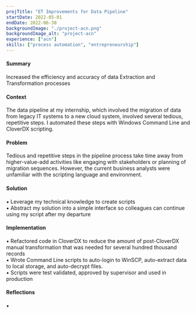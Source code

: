 ```yaml
---
projTitle: "ET Improvements for Data Pipeline"
startDate: 2022-05-01
endDate: 2022-06-30
backgroundImage: "./project-acn.png"
backgroundImage_alt: "project-acn"
experience: ["acn"]
skills: ["process automation", "entrepreneurship"]
---
```


<h4>Summary</h4>
    <div>
    Increased the efficiency and accuracy of data Extraction and Transformation processes
    </div>

<h4>Context</h4>
    <div>
    The data pipeline at my internship, which involved the migration of data from legacy IT systems to a new cloud system, involved 
    several tedious, repetitive steps. I automated these steps with Windows Command Line and CloverDX scripting.
    </div>

<h4>Problem</h4>
    <div>
    Tedious and repetitive steps in the pipeline process take time away from higher-value-add activities like engaging with 
    stakeholders or planning of migration sequences. However, the current business analysts were unfamiliar with the scripting 
    language and environment.
    </div>

<h4>Solution</h4>
    <div>
    ▪ Leverage my technical knowledge to create scripts <br/>
    ▪ Abstract my solution into a simple interface so colleagues can continue using my script after my departure
    </div>

<h4>Implementation</h4>
    <div>
    ▪ Refactored code in CloverDX to reduce the amount of post-CloverDX manual transformation that was needed for several hundred thousand records<br/>
    ▪ Wrote Command Line scripts to auto-login to WinSCP, auto-extract data to local storage, and auto-decrypt files.<br/>
    ▪ Scripts were test validated, approved by supervisor and used in production
    </div>
    
<h4>Reflections</h4>
    <div>
    ▪ 
    </div>
